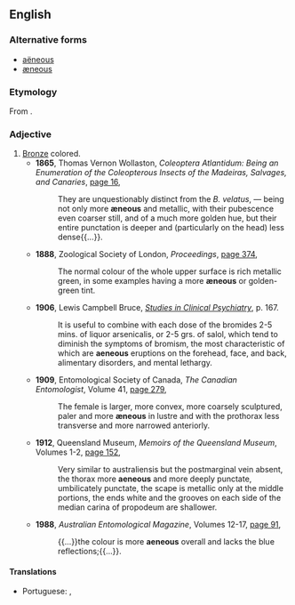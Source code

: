 ==English==

===Alternative forms===
* [[aëneous]]
* [[æneous]]

===Etymology===
From {{etyl|la|en}} {{m|la|aēneus||made of copper or bronze}}.

===Adjective===
{{en-adj}}

# [[bronze|Bronze]] colored.
#* '''1865''', Thomas Vernon Wollaston, ''Coleoptera Atlantidum: Being an Enumeration of the Coleopterous Insects of the Madeiras, Salvages, and Canaries'', [http://books.google.com.au/books?id=3h8oAAAAYAAJ&pg=RA1-PA16&dq=%22more%7Cmost+aeneous%22&hl=en&sa=X&ei=ypn_UeuPM4mukgWas4DADw&redir_esc=y#v=onepage&q=%22more%7Cmost%20aeneous%22&f=false page 16],
#*: They are unquestionably distinct from the ''B. velatus'', — being not only more '''æneous''' and metallic, with their pubescence even coarser still, and of a much more golden hue, but their entire punctation is deeper and (particularly on the head) less dense{{...}}.
#* '''1888''', Zoological Society of London, ''Proceedings'', [http://books.google.com.au/books?id=ufEKAAAAIAAJ&q=%22more%7Cmost+aeneous%22&dq=%22more%7Cmost+aeneous%22&hl=en&sa=X&ei=ypn_UeuPM4mukgWas4DADw&redir_esc=y page 374],
#*: The normal colour of the whole upper surface is rich metallic green, in some examples having a more '''æneous''' or golden-green tint.
#* '''1906''', Lewis Campbell Bruce, ''[http://books.google.com/books?id=CxikSx15Kp8C&pg=PA167&dq=aeneous Studies in Clinical Psychiatry]'', p. 167.
#*: It is useful to combine with each dose of the bromides 2-5 mins. of liquor arsenicalis, or 2-5 grs. of salol, which tend to diminish the symptoms of bromism, the most characteristic of which are '''aeneous''' eruptions on the forehead, face, and back, alimentary disorders, and mental lethargy.
#* '''1909''', Entomological Society of Canada, ''The Canadian Entomologist'', Volume 41, [http://books.google.com.au/books?id=UsfwAAAAMAAJ&q=%22more%7Cmost+aeneous%22&dq=%22more%7Cmost+aeneous%22&hl=en&sa=X&ei=ypn_UeuPM4mukgWas4DADw&redir_esc=y page 279],
#*: The female is larger, more convex, more coarsely sculptured, paler and more '''æneous''' in lustre and with the prothorax less transverse and more narrowed anteriorly.
#* '''1912''', Queensland Museum, ''Memoirs of the Queensland Museum'', Volumes 1-2, [http://books.google.com.au/books?id=W7VY17ZdI6cC&q=%22more%7Cmost+aeneous%22&dq=%22more%7Cmost+aeneous%22&hl=en&sa=X&ei=ypn_UeuPM4mukgWas4DADw&redir_esc=y page 152],
#*: Very similar to australiensis but the postmarginal vein absent, the thorax more '''aeneous''' and more deeply punctate, umbilicately punctate, the scape is metallic only at the middle portions, the ends white and the grooves on each side of the median carina of propodeum are shallower.
#* '''1988''', ''Australian Entomological Magazine'', Volumes 12-17, [http://books.google.com.au/books?id=f_JMAAAAYAAJ&q=%22more%7Cmost+aeneous%22&dq=%22more%7Cmost+aeneous%22&hl=en&sa=X&ei=ypn_UeuPM4mukgWas4DADw&redir_esc=y page 91],
#*: {{...}}the colour is more '''aeneous''' overall and lacks the blue reflections;{{...}}.

====Translations====
{{trans-top|bronze-colored}}
* Portuguese: {{t|pt|éneo}} {{qualifier|Portugal}}, {{t|pt|êneo}} {{qualifier|Brazil}}
{{trans-mid}}
{{trans-bottom}}